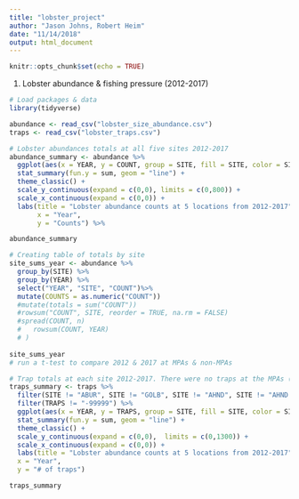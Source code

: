 ```yaml
---
title: "lobster_project"
author: "Jason Johns, Robert Heim"
date: "11/14/2018"
output: html_document
---
```


```r
knitr::opts_chunk$set(echo = TRUE)
```

1. Lobster abundance & fishing pressure (2012-2017)

```r
# Load packages & data
library(tidyverse)

abundance <- read_csv("lobster_size_abundance.csv")
traps <- read_csv("lobster_traps.csv")

```

```r
# Lobster abundances totals at all five sites 2012-2017
abundance_summary <- abundance %>% 
  ggplot(aes(x = YEAR, y = COUNT, group = SITE, fill = SITE, color = SITE)) +
  stat_summary(fun.y = sum, geom = "line") +
  theme_classic() +
  scale_y_continuous(expand = c(0,0), limits = c(0,800)) +
  scale_x_continuous(expand = c(0,0)) +
  labs(title = "Lobster abundance counts at 5 locations from 2012-2017",
       x = "Year",
       y = "Counts") %>% 

abundance_summary

# Creating table of totals by site
site_sums_year <- abundance %>% 
  group_by(SITE) %>% 
  group_by(YEAR) %>% 
  select("YEAR", "SITE", "COUNT")%>% 
  mutate(COUNTS = as.numeric("COUNT"))
  #mutate(totals = sum("COUNT"))
  #rowsum("COUNT", SITE, reorder = TRUE, na.rm = FALSE) 
  #spread(COUNT, n)
  #   rowsum(COUNT, YEAR)
  # )
  
site_sums_year
# run a t-test to compare 2012 & 2017 at MPAs & non-MPAs


```


```r
# Trap totals at each site 2012-2017. There were no traps at the MPAs (IVEE & NAPL)
traps_summary <- traps %>% 
  filter(SITE != "ABUR", SITE != "GOLB", SITE != "AHND", SITE != "AHND to AQUE", SITE != "IVEE", SITE != "NAPL") %>% 
  filter(TRAPS != "-99999") %>% 
  ggplot(aes(x = YEAR, y = TRAPS, group = SITE, fill = SITE, color = SITE)) +
  stat_summary(fun.y = sum, geom = "line") +
  theme_classic() +
  scale_y_continuous(expand = c(0,0),  limits = c(0,1300)) +
  scale_x_continuous(expand = c(0,0)) +
  labs(title = "Lobster abundance counts at 5 locations from 2012-2017",
  x = "Year",
  y = "# of traps")

traps_summary

```

